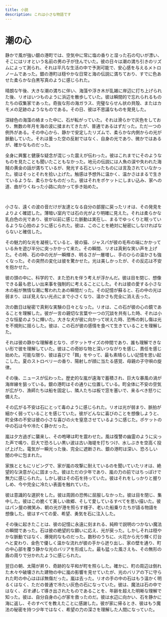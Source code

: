 ```yaml
---
title: 小説
description: これは小さな物語です
---
```


# 潮の心

静かで風が強い銀の港町では、空気中に常に塩の香りと湿った石の匂いが漂い、そこにはリオという名前の男の子が住んでいた。彼の日々は潮の満ち引きのリズムによって測られ、それは平凡な生活の中で予測可能で、安心感を与えるメトロノームであった。銀の港町は穏やかな日常と海の伝説に満ちており、すでに色あせた柔らかな白黒写真のように感じられた。

晴朗な午後、大きな潮の満ちに伴い、海藻や浮き木が乱雑に岸辺に打ち上げられた後、リオはいつものように浜辺を散歩していた。彼は瞬間的で忘れられるものたちの収集家であった。奇抜な形の海ガラス、完璧ならせん状の貝殻、またはカモメの足跡のようなものである。その日、彼は不思議なものを発見した。

深緑色の海藻の絡まった中に、石が転がっていた。それは滑らかで灰色をしており、無数の年月を海の波に揉まれてきたが、普通であるはずだった。ただ一つの例外がある。その中心から、静かで安定したリズムで、柔らかな内側からの光が脈動していた。それは曇った空の反射ではなく、自身の光であり、微かではあるが、確かなものだった。

全身に興奮と健康な疑念が混じった震えが伝わった。彼はこれまでにそのようなものを見たことも聞いたこともなかった。地元の伝説には人魚の涙や失われた海賊の黄金の話が満ちているが、発光する石といったものには言及されていなかった。彼はそっとそれを拾い上げた。触感は予想外に温かく、温かさはまるで生きているような、柔らかなものだった。彼はそれをポケットにしまい込み、家への道、曲がりくねった小路に向かって歩き始めた。

<br />

小さな、遠くの波の音だけが友達となる自分の部屋に戻ったリオは、その発見をよりよく確認した。薄暗い室内では石の光がより明確に見えた。それは柔らかな乳白色の光であり、彼が以前に感じた脈動は実在し、まるでゆっくりと眠っているような心拍のように感じられた。彼は、このことを絶対に秘密にしなければならないと確信した。

その魅力的な光を凝視していると、彼の猫、ジャスパが彼の毛布の端にかかっている糸を遊び半分に突っかかって来た。その瞬間、リオは真剣な笑い声を上げた。その時、石の中の光が一瞬輝き、明るさが一層増し、手のひらの温かさも強くなった。その突然の変化は彼を驚かせた。光は美しかったが、その反応は不安を抱かせた。

彼の頭の中に、科学的で、また恐れを伴う考えが浮かんだ。彼は目を閉じ、想像できる最も悲しい出来事を強制的に考えることにした。それは彼の愛する小さな木の船が無情な潮に奪われたあの瞬間だった。その記憶が蘇ると、石の中の光は弱まり、ほぼ見えない光点にまで小さくなり、温かさも完全に消え去った。

次の数日は秘密で真剣な実験の日々となった。リオは、この石が彼の心の鏡であることを理解した。彼が一言の親切な言葉や一つの冗談を共有した時、それは小さな恒星のように輝いた。大きな犬が彼に向かって吠えた時、恐怖の刺し傷は光を不規則に揺らした。彼は、この石が彼の感情を食べて生きていることを理解した。

それは彼の静かな理解者となり、ポケットサイズの仲間であり、誰も理解できない形で彼を理解していた。彼はこの奇妙な物と深いつながりを感じ、責任を感じ始めた。可能な限り、彼は喜びで「餌」をやって、最も素晴らしい記憶を思い起こした。夏のストロベリーの香り、陽射しが顔に当たる感覚、母親の子守唄の旋律。

その後、ニュースが伝わった。歴史的な嵐が遠海で蓄積され、巨大な暴風の渦が海岸線を狙っている。銀の港町はその通りに位置している。町全体に不安の空気が広がり、漁師たちは船を固定し、隣人たちは板で窓を塞いで、来るべき怒りに備えた。

その広がる不安は石にとって毒のように感じられた。リオは光が弱まり、脈拍が細かく弱っていることを感じていた。彼がどんなに喜びのことを想像しようと、町全体の不安は彼の小さな喜びの火を窒息させているように感じた。ポケットの中の石は今や冷たく静かだった。

嵐は夕方過ぎに襲来し、その咆哮は町を震わせた。風は復讐の幽霊のように尖った声で鳴り、巨大で恐ろしい黒い波は古い海堤を打ちつけ、水しぶきを空高く投げ上げた。電気が一瞬光った後、完全に遮断され、銀の港町は深い、恐ろしい闇の中に包まれた。

家族とともにリビングで、家が嵐の攻撃に耐えているのを聞いていたリオは、絶望的な決意が心に固まった。彼はただの少年であり、嵐の力の前ではちっぽけで無力に感じられた。しかし彼はその石を持っていた。彼はそれをしっかりと握りしめ、今や完全に冷たい表面を触れていた。

彼は意識的な選択をした。彼は周囲の恐怖に屈服しなかった。彼は目を閉じ、集中した。彼はこの脆くて美しい故郷、そして愛しているすべてを思い描いた。彼はパン屋の微笑み、朝の光が港を照らす様子、老いた船乗りたちが語る物語を想像した。彼はすべての愛、希望、勇気を石に注入した。

その後に起きたことは、彼の記憶に永遠に刻まれる、純粋で説明のつかない魔法の瞬間であった。石は彼の絶望的な願いに応え、光が戻った。しかしそれは穏やかな脈動ではなく、爆発的なものだった。数秒のうちに、火花から光り輝く灯台へと変わり、金色で優しく温かな流れが彼の手から迸り出し、家の壁を通り、町の中心部を覆う静かな光のバリアを形成した。最も猛った風さえも、その無形の盾の周りで分かれたように感じられた。

翌日の朝、太陽が昇り、奇跡的な平和が町を照らした。確かに、町の周辺は倒れた木々や破壊された建物の中に嵐の影響を見せていたが、光のバリアの下に守られた町の中心はほぼ無傷だった。嵐は去った。リオの手の中の石はもう温かく明るくはなく、ただの普通で冷たい灰色の石になっていた。彼は、魔法は石の中ではなく、*石を通して*導き出されたものであることを、年齢を超えた明晰な理解で知った。彼は、自分自身の心が家を救ったのだ。彼は水辺に向かい、石を静かに海に返し、そのすべてを教えたことに感謝した。彼が家に帰るとき、彼はもう魔法の秘密を持つ少年ではなく、希望の力の深さを理解した人間になっていた。